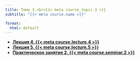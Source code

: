 ```yaml
---
title: Тема 3.<br>{{< meta course.topic.3 >}}
subtitle: "{{< meta course.name >}}"

format:
  html: default
---
```


- [**Лекция 4. {{< meta course.lecture.4 >}}**](lecture-04/index.qmd)
- [**Лекция 5. {{< meta course.lecture.5 >}}**](lecture-05/index.qmd)
- [**Практическое занятие 2. {{< meta course.seminar.2 >}}**](seminar-02/index.qmd)
